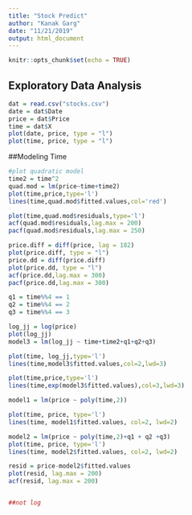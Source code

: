 ```yaml
---
title: "Stock Predict"
author: "Kanak Garg"
date: "11/21/2019"
output: html_document
---
```


```r
knitr::opts_chunk$set(echo = TRUE)
```

## Exploratory Data Analysis

```r
dat = read.csv("stocks.csv")
date = dat$Date
price = dat$Price
time = dat$X
plot(date, price, type = "l")
plot(time, price, type = "l")
```

##Modeling Time


```r
#plot quadratic model
time2 = time^2
quad.mod = lm(price~time+time2)
plot(time,price,type='l')
lines(time,quad.mod$fitted.values,col='red')
```


```r
plot(time,quad.mod$residuals,type='l')
acf(quad.mod$residuals,lag.max = 200)
pacf(quad.mod$residuals,lag.max = 250)
```

```r
price.diff = diff(price, lag = 182)
plot(price.diff, type = "l")
price.dd = diff(price.diff)
plot(price.dd, type = "l")
acf(price.dd,lag.max = 300)
pacf(price.dd,lag.max = 300)


```

```r
q1 = time%%4 == 1
q2 = time%%4 == 2
q3 = time%%4 == 3

log_jj = log(price)
plot(log_jj)
model3 = lm(log_jj ~ time+time2+q1+q2+q3)

plot(time, log_jj,type='l')
lines(time,model3$fitted.values,col=2,lwd=3)

plot(time,price,type='l')
lines(time,exp(model3$fitted.values),col=3,lwd=3)

model1 = lm(price ~ poly(time,2))

plot(time, price, type='l')
lines(time, model1$fitted.values, col=2, lwd=2)

model2 = lm(price ~ poly(time,2)+q1 + q2 +q3)
plot(time, price, type='l')
lines(time, model2$fitted.values, col=2, lwd=2)

resid = price-model2$fitted.values
plot(resid, lag.max = 200)
acf(resid, lag.max = 200)


##not log
```

